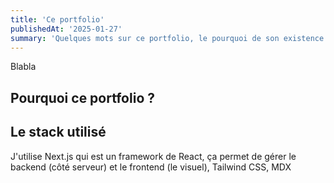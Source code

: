 ```yaml
---
title: 'Ce portfolio'
publishedAt: '2025-01-27'
summary: 'Quelques mots sur ce portfolio, le pourquoi de son existence et les technologies utilisées pour le construire.'
---
```


Blabla

## Pourquoi ce portfolio ?

## Le stack utilisé

J'utilise Next.js qui est un framework de React, ça permet de gérer le backend (côté serveur) et le frontend (le visuel), Tailwind CSS, MDX

